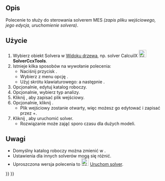 <languages/>

{{Docnav/pl
|[[FEM_EquationHeat/pl|Równanie ciepła]]
|[[FEM_SolverRun/pl|Uruchom solver]]
|[[FEM_Workbench/pl|Środowisko pracy MES]]
|IconL=FEM_EquationHeat.svg
|IconR=FEM_SolverRun.svg
|IconC=Workbench_FEM.svg
}}

{{GuiCommand/pl
|Name=FEM SolverControl
|Name/pl=MES: Kontrola pracy solvera
|MenuLocation=Rozwiąż → Kontrola pracy solvera
|Workbenches=[[FEM_Workbench/pl|MES]]
|Shortcut={{KEY|S}} {{KEY|T}}
|SeeAlso=[[FEM_SolverRun/pl|Uruchom solver]]
}}

<span id="Description"></span>
==Opis==

Polecenie to służy do sterowania solverem MES ''(zapis pliku wejściowego, jego edycja, uruchomienie solvera)''.

<span id="Usage"></span>
==Użycie==

# Wybierz obiekt Solvera w [[Tree_view/pl|Widoku drzewa]], np. solver CalcuilX [[Image:FEM_SolverCalculixCxxtools.svg|24px]] '''SolverCcxTools'''.
# Istnieje kilka sposobów na wywołanie polecenia:
#* Naciśnij przycisk {{Button|[[Image:FEM_SolverControl.svg|16px]] [[FEM_SolverControl|Kontrola pracy solvera]]}}.
#* Wybierz  z menu opcję {{MenuCommand|Rozwiąż → [[Image:FEM_SolverControl.svg|16px]] Kontrola pracy solvera}}.
#* Użyj skrótu klawiaturowego: {{KEY|S}} a następnie {{KEY|T}}.
# Opcjonalnie, edytuj katalog roboczy.
# Opcjonalnie, wybierz typ analizy.
# Kliknij {{Button|Write .inp file}}, aby zapisać plik wejściowy.
# Opcjonalnie, kliknij {{Button|Edit .inp file}}.
#* Plik wejściowy zostanie otwarty, więc możesz go edytować i zapisać przez {{KEY|Ctrl}}+{{KEY|S}}.
# Kliknij {{Button|Uruchom CalculiX}}, aby uruchomić solver.
#* Rozwiązanie może zająć sporo czasu dla dużych modeli.

<span id="Notes"></span>
==Uwagi==

* Domyślny katalog roboczy można zmienić w {{MenuCommand|Edycja → Preferencje ... → MES}}.
* Ustawienia dla innych solverów mogą się różnić.
* Uproszczona wersja polecenia to [[Image:FEM_SolverRun.svg|24px]] [[FEM_SolverRun/pl|Uruchom solver]].


{{Docnav/pl
|[[FEM_EquationHeat/pl|Równanie ciepła]]
|[[FEM_SolverRun/pl|Uruchom solver]]
|[[FEM_Workbench/pl|Środowisko pracy MES]]
|IconL=FEM_EquationHeat.svg
|IconR=FEM_SolverRun.svg
|IconC=Workbench_FEM.svg
}}

{{FEM Tools navi{{#translation:}}}}
{{Userdocnavi{{#translation:}}}}